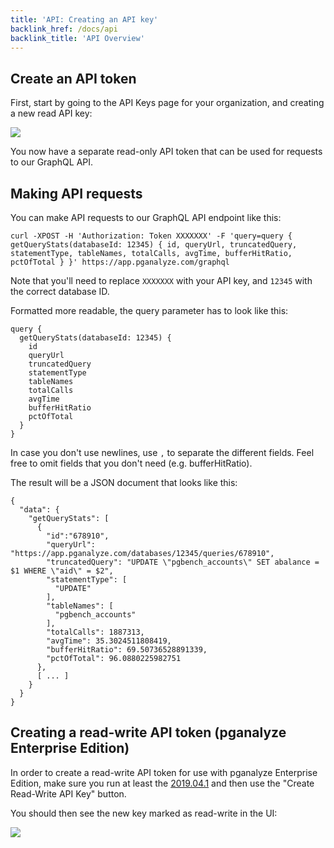```yaml
---
title: 'API: Creating an API key'
backlink_href: /docs/api
backlink_title: 'API Overview'
---
```


## Create an API token

First, start by going to the API Keys page for your organization, and creating a new read API key:

![](api_keys.png)

You now have a separate read-only API token that can be used for requests to our GraphQL API.
## Making API requests

You can make API requests to our GraphQL API endpoint like this:

```
curl -XPOST -H 'Authorization: Token XXXXXXX' -F 'query=query { getQueryStats(databaseId: 12345) { id, queryUrl, truncatedQuery, statementType, tableNames, totalCalls, avgTime, bufferHitRatio, pctOfTotal } }' https://app.pganalyze.com/graphql
```

Note that you'll need to replace `XXXXXXX` with your API key, and `12345` with the correct database ID.

Formatted more readable, the query parameter has to look like this:

```
query {
  getQueryStats(databaseId: 12345) {
    id
    queryUrl
    truncatedQuery
    statementType
    tableNames
    totalCalls
    avgTime
    bufferHitRatio
    pctOfTotal
  }
}
```

In case you don't use newlines, use `,` to separate the different fields. Feel free to omit fields that you don't need (e.g. bufferHitRatio).

The result will be a JSON document that looks like this:

```
{
  "data": {
    "getQueryStats": [
      {
        "id":"678910",
        "queryUrl": "https://app.pganalyze.com/databases/12345/queries/678910",
        "truncatedQuery": "UPDATE \"pgbench_accounts\" SET abalance = $1 WHERE \"aid\" = $2",
        "statementType": [
          "UPDATE"
        ],
        "tableNames": [
          "pgbench_accounts"
        ],
        "totalCalls": 1887313,
        "avgTime": 35.3024511808419,
        "bufferHitRatio": 69.50736528891339,
        "pctOfTotal": 96.0880225982751
      },
      [ ... ]
    }
  }
}
```

## Creating a read-write API token (pganalyze Enterprise Edition)

In order to create a read-write API token for use with pganalyze Enterprise Edition,
make sure you run at least the [2019.04.1](/docs/enterprise/releases/2019-04-1) and then use the "Create Read-Write API Key" button.

You should then see the new key marked as read-write in the UI:

![](api_keys_read_write.png)
